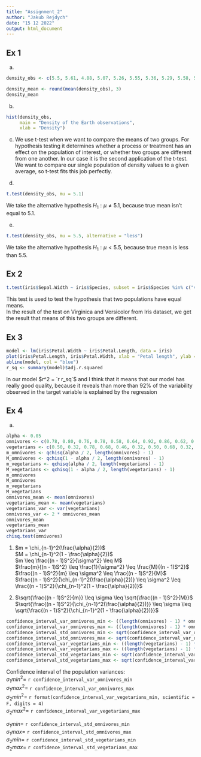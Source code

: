 ---
title: "Assignment_2"
author: "Jakub Rejdych"
date: "15 12 2022"
output: html_document
---
## Ex 1

a)
```{r}
density_obs <- c(5.5, 5.61, 4.88, 5.07, 5.26, 5.55, 5.36, 5.29, 5.58, 5.65, 5.57, 5.53, 5.62, 5.29, 5.44, 5.34, 5.79, 5.1, 5.27, 5.39, 5.42, 5.47, 5.63, 5.34, 5.46, 5.3, 5.75, 5.68, 5.85)

density_mean <- round(mean(density_obs), 3)
density_mean
```

b)
```{r}
hist(density_obs,
     main = "Density of the Earth observations",
     xlab = "Density")
```

c)
We use t-test when we want to compare the means of two groups. For hypothesis testing it determines whether a process or treatment has an effect on the population of interest, or whether two groups are different from one another. In our case it is the second application of the t-test. We want to compare our single population of density values to a given average, so t-test fits this job perfectly.

d)
```{r}
t.test(density_obs, mu = 5.1)
```
We take the alternative hypothesis $H_1:\mu\neq5.1$, because true mean isn't equal to 5.1.

e)
```{r}
t.test(density_obs, mu = 5.5, alternative = "less")
```
We take the alternative hypothesis $H_1:\mu<5.5$, because true mean is less than 5.5.

## Ex 2
```{r}
t.test(iris$Sepal.Width ~ iris$Species, subset = iris$Species %in% c("virginica", "versicolor"))
```
This test is used to test the hypothesis that two populations have equal means.<br> 
In the result of the test on Virginica and Versicolor from Iris dataset, we get the result that means of this two groups are different.

## Ex 3
```{r}
model <- lm(iris$Petal.Width ~ iris$Petal.Length, data = iris)
plot(iris$Petal.Length, iris$Petal.Width, xlab = "Petal length", ylab = "Petal width")
abline(model, col = "blue")
r_sq <- summary(model)$adj.r.squared
```

In our model $r^2 = `r r_sq`$ and I think that it means that our model has really good quality, because it reveals than more than 92% of the variability observed in the target variable is explained by the regression 

## Ex 4
a)
```{r}
alpha <- 0.05
omnivores <- c(0.78, 0.80, 0.76, 0.78, 0.58, 0.64, 0.92, 0.86, 0.62, 0.54, 0.46)
vegetarians <- c(0.50, 0.32, 0.78, 0.68, 0.46, 0.32, 0.50, 0.68, 0.32, 0.86, 0.40, 0.36, 0.44, 0.62, 0.26)
m_omnivores <- qchisq(alpha / 2, length(omnivores) - 1)
M_omnivores <- qchisq(1 - alpha / 2, length(omnivores) - 1)
m_vegetarians <- qchisq(alpha / 2, length(vegetarians) - 1)
M_vegetarians <- qchisq(1 - alpha / 2, length(vegetarians) - 1)
m_omnivores
M_omnivores
m_vegetarians
M_vegetarians
omnivores_mean <- mean(omnivores)
vegetarians_mean <- mean(vegetarians)
vegetarians_var <- var(vegetarians)
omnivores_var <- 2 * omnivores_mean
omnivores_mean
vegetarians_mean
vegetarians_var
chisq.test(omnivores)
```

1.
$m = \chi_{n-1}^2(\frac{\alpha}{2})$ <br>
$M = \chi_{n-1}^2(1 - \frac{\alpha}{2})$ <br>
$m \leq \frac{(n - 1)S^2}{\sigma^2} \leq M$ <br>
$\frac{m}{(n - 1)S^2} \leq \frac{1}{\sigma^2} \leq \frac{M}{(n - 1)S^2}$ <br>
$\frac{(n - 1)S^2}{m} \leq \sigma^2 \leq \frac{(n - 1)S^2}{M}$ <br>
$\frac{(n - 1)S^2}{\chi_{n-1}^2(\frac{\alpha}{2})} \leq \sigma^2 \leq \frac{(n - 1)S^2}{\chi_{n-1}^2(1 - \frac{\alpha}{2})}$

2.
$\sqrt{\frac{(n - 1)S^2}{m}} \leq \sigma \leq \sqrt{\frac{(n - 1)S^2}{M}}$ <br>
$\sqrt{\frac{(n - 1)S^2}{\chi_{n-1}^2(\frac{\alpha}{2})}} \leq \sigma \leq \sqrt{\frac{(n - 1)S^2}{\chi_{n-1}^2(1 - \frac{\alpha}{2})}}$ <br>

```{r}
confidence_interval_var_omnivores_min <- ((length(omnivores) - 1) * omnivores_var ^ 2) / M_omnivores
confidence_interval_var_omnivores_max <- ((length(omnivores) - 1) * omnivores_var ^ 2) / m_omnivores
confidence_interval_std_omnivores_min <- sqrt(confidence_interval_var_omnivores_min)
confidence_interval_std_omnivores_max <- sqrt(confidence_interval_var_omnivores_max)
confidence_interval_var_vegetarians_min <- ((length(vegetarians) - 1) * vegetarians_var ^ 2) / M_vegetarians
confidence_interval_var_vegetarians_max <- ((length(vegetarians) - 1) * vegetarians_var ^ 2) / m_vegetarians
confidence_interval_std_vegetarians_min <- sqrt(confidence_interval_var_vegetarians_min)
confidence_interval_std_vegetarians_max <- sqrt(confidence_interval_var_vegetarians_max)
```

Confidence interval of the population variances:<br>
$\sigma_1min^2=$ `r confidence_interval_var_omnivores_min`<br>
$\sigma_1max^2=$ `r confidence_interval_var_omnivores_max`<br>
$\sigma_2min^2=$ `r format(confidence_interval_var_vegetarians_min, scientific = F, digits = 4)`<br>
$\sigma_2max^2=$ `r confidence_interval_var_vegetarians_max`<br>

$\sigma_1min=$ `r confidence_interval_std_omnivores_min`<br>
$\sigma_1max=$ `r confidence_interval_std_omnivores_max`<br>
$\sigma_2min=$ `r confidence_interval_std_vegetarians_min`<br>
$\sigma_2max=$ `r confidence_interval_std_vegetarians_max`<br>